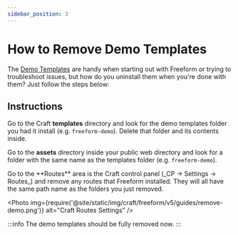 ```yaml
---
sidebar_position: 3
---
```



# How to Remove Demo Templates

The [Demo Templates](../../configuration/demo-templates.mdx) are handy when starting out with Freeform or trying to troubleshoot issues, but how do you uninstall them when you're done with them? Just follow the steps below:

## Instructions

<VerticalStepWrapper>
<StepMarkdown>

Go to the Craft **templates** directory and look for the demo templates folder you had it install (e.g. `freeform-demo`). Delete that folder and its contents inside.

</StepMarkdown>
<StepMarkdown>

Go to the **assets** directory inside your public web directory and look for a folder with the same name as the templates folder (e.g. `freeform-demo`).

</StepMarkdown>
<StepMarkdown>
Go to the **Routes** area is the Craft control panel (_CP → Settings → Routes_) and remove any routes that Freeform installed. They will all have the same path name as the folders you just removed.

<Photo
  img={require('@site/static/img/craft/freeform/v5/guides/remove-demo.png')}
  alt="Craft Routes Settings"
/>

</StepMarkdown>

</VerticalStepWrapper>

:::info
The demo templates should be fully removed now.
:::
